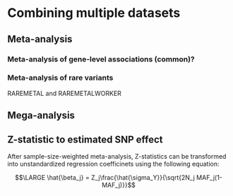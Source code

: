# Combining multiple datasets

## Meta-analysis

### Meta-analysis of gene-level associations (common)?

### Meta-analysis of rare variants

RAREMETAL and RAREMETALWORKER

## Mega-analysis


## Z-statistic to estimated SNP effect

After sample-size-weighted meta-analysis, Z-statistics can be transformed into unstandardized regression coefficinets using the following equation:

$$\LARGE \hat{\beta_j} = Z_j\frac{\hat{\sigma_Y}}{\sqrt{2N_j MAF_j(1-MAF_j)}}$$

